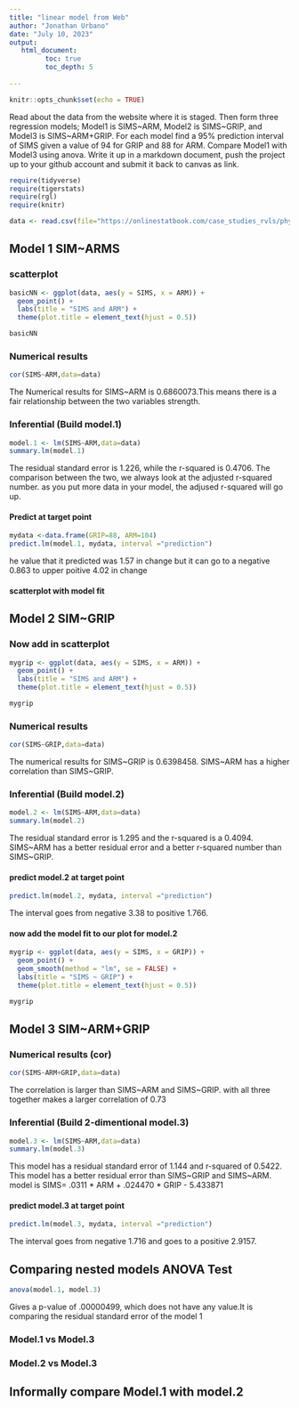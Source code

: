 ```yaml
---
title: "linear model from Web"
author: "Jonathan Urbano"
date: "July 10, 2023"
output:
   html_document:
         toc: true
         toc_depth: 5
        
---
```


```r
knitr::opts_chunk$set(echo = TRUE)
```

Read about the data from the website where it is staged.  Then form three regression models; Model1 is SIMS~ARM, Model2 is SIMS~GRIP, and Model3 is SIMS~ARM+GRIP. For each model find a 95% prediction interval of SIMS given a value of 94  for GRIP and 88 for ARM. Compare Model1 with Model3 using anova. Write it up in a markdown document, push the project up to your github account and submit it back to canvas as link. 

 


```r
require(tidyverse)
require(tigerstats)
require(rgl)
require(knitr)

```

```r
data <- read.csv(file="https://onlinestatbook.com/case_studies_rvls/physical_strength/data.txt",sep="",header=TRUE)  

```

## Model 1 SIM~ARMS





### scatterplot
```r
basicNN <- ggplot(data, aes(y = SIMS, x = ARM)) +
  geom_point() +
  labs(title = "SIMS and ARM") +
  theme(plot.title = element_text(hjust = 0.5))

basicNN
```

### Numerical results
```r
cor(SIMS~ARM,data=data)
```

The Numerical results for SIMS~ARM is 0.6860073.This means there is a fair relationship between the two variables strength.



### Inferential  (Build model.1)
```r
model.1 <- lm(SIMS~ARM,data=data)
summary.lm(model.1)
```

The residual standard error is 1.226, while the r-squared is 0.4706. The comparison between the two, we always look at the adjusted r-squared number. as you put more data in your model, the adjused r-squared will go up.



#### Predict at target point
```r
mydata <-data.frame(GRIP=88, ARM=104)
predict.lm(model.1, mydata, interval ="prediction")
```

he value that it predicted was 1.57 in change but it can go to a negative 0.863 to upper poitive 4.02 in change



#### scatterplot with model fit
  

## Model 2 SIM~GRIP

### Now add in scatterplot
```r
mygrip <- ggplot(data, aes(y = SIMS, x = ARM)) +
  geom_point() +
  labs(title = "SIMS and ARM") +
  theme(plot.title = element_text(hjust = 0.5))

mygrip
```

### Numerical results 
```r
cor(SIMS~GRIP,data=data)
```

The numerical results for SIMS~GRIP is 0.6398458. SIMS~ARM has a higher correlation than SIMS~GRIP.



### Inferential  (Build model.2)
```r
model.2 <- lm(SIMS~ARM,data=data)
summary.lm(model.2)
```  

The residual standard error is 1.295 and the r-squared is a 0.4094. SIMS~ARM has a better residual error and a better r-squared number than SIMS~GRIP.


#### predict model.2 at target point
```r
predict.lm(model.2, mydata, interval ="prediction")
```


The interval goes from negative 3.38 to positive 1.766.


#### now add the model fit to our plot for model.2
```r
mygrip <- ggplot(data, aes(y = SIMS, x = GRIP)) +
  geom_point() +
  geom_smooth(method = "lm", se = FALSE) +
  labs(title = "SIMS ~ GRIP") +
  theme(plot.title = element_text(hjust = 0.5))

mygrip

```  


## Model 3 SIM~ARM+GRIP



### Numerical results (cor)

```r
cor(SIMS~ARM+GRIP,data=data)
```
  
The correlation is larger than SIMS~ARM and SIMS~GRIP. with all three together makes a larger correlation of 0.73
  
  
### Inferential  (Build 2-dimentional model.3)
```r
model.3 <- lm(SIMS~ARM,data=data)
summary.lm(model.3)
```

This model has a residual standard error of 1.144 and r-squared of 0.5422. This model has a better residual error than SIMS~GRIP and SIMS~ARM. model is SIMS= .0311 * ARM + .024470 * GRIP - 5.433871


#### predict model.3 at target point
```r
predict.lm(model.3, mydata, interval ="prediction")
```  

The interval goes from negative 1.716 and goes to a positive 2.9157.


## Comparing nested models ANOVA Test
```r
anova(model.1, model.3)
```

Gives a p-value of .00000499, which does not have any value.It is comparing the residual standard error of the model 1


### Model.1 vs Model.3
### Model.2 vs Model.3

## Informally compare Model.1 with model.2

